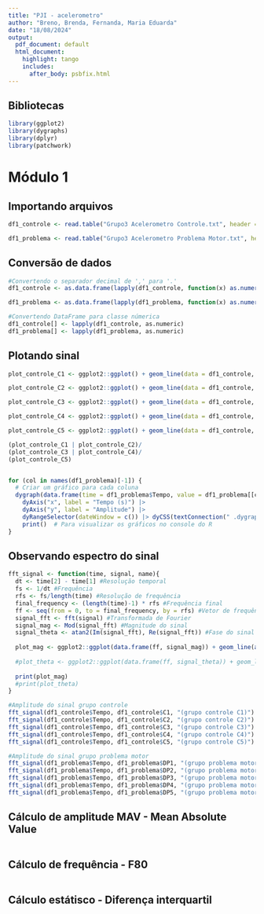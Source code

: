 ```yaml
---
title: "PJI - acelerometro"
author: "Breno, Brenda, Fernanda, Maria Eduarda"
date: "18/08/2024"
output: 
  pdf_document: default
  html_document:
    highlight: tango
    includes:
      after_body: psbfix.html
---
```


## Bibliotecas

```r
library(ggplot2)
library(dygraphs)
library(dplyr)
library(patchwork)
```

# Módulo 1

## Importando arquivos

```r
df1_controle <- read.table("Grupo3 Acelerometro Controle.txt", header = TRUE, sep = "\t")

df1_problema <- read.table("Grupo3 Acelerometro Problema Motor.txt", header = TRUE, sep = "\t")
```

## Conversão de dados

```r
#Convertendo o separador decimal de ',' para '.'
df1_controle <- as.data.frame(lapply(df1_controle, function(x) as.numeric(gsub(",", ".", x))))

df1_problema <- as.data.frame(lapply(df1_problema, function(x) as.numeric(gsub(",", ".", x))))

#Convertendo DataFrame para classe númerica
df1_controle[] <- lapply(df1_controle, as.numeric)
df1_problema[] <- lapply(df1_problema, as.numeric)
```

## Plotando sinal

```r
plot_controle_C1 <- ggplot2::ggplot() + geom_line(data = df1_controle, aes(x = Tempo, y = C1), color = "red") + xlab("Tempo(s)") + ylab("Amplitude") + labs(title = "Indivíduo 1")

plot_controle_C2 <- ggplot2::ggplot() + geom_line(data = df1_controle, aes(x = Tempo, y = C2), color = "salmon") + xlab("Tempo(s)") + ylab("Amplitude") + labs(title = "Indivíduo 2")

plot_controle_C3 <- ggplot2::ggplot() + geom_line(data = df1_controle, aes(x = Tempo, y = C3), color = "green") + xlab("Tempo(s)") + ylab("Amplitude") + labs(title = "Indivíduo 3")

plot_controle_C4 <- ggplot2::ggplot() + geom_line(data = df1_controle, aes(x = Tempo, y = C4), color = "brown") + xlab("Tempo(s)") + ylab("Amplitude") + labs(title = "Indivíduo 4")

plot_controle_C5 <- ggplot2::ggplot() + geom_line(data = df1_controle, aes(x = Tempo, y = C5), color = "blue") + xlab("Tempo(s)") + ylab("Amplitude") + labs(title = "Indivíduo 5")

(plot_controle_C1 | plot_controle_C2)/
(plot_controle_C3 | plot_controle_C4)/
(plot_controle_C5)


for (col in names(df1_problema)[-1]) {
  # Criar um gráfico para cada coluna
  dygraph(data.frame(time = df1_problema$Tempo, value = df1_problema[[col]]), main = paste("Gráfico de", col))|>
    dyAxis("x", label = "Tempo (s)") |>
    dyAxis("y", label = "Amplitude") |>
    dyRangeSelector(dateWindow = c()) |> dyCSS(textConnection(" .dygraph-title{color : black;}")) |>
    print()  # Para visualizar os gráficos no console do R
}

```

## Observando espectro do sinal

```r
fft_signal <- function(time, signal, name){
  dt <- time[2] - time[1] #Resolução temporal
  fs <- 1/dt #Frequência
  rfs <- fs/length(time) #Resolução de frequência
  final_frequency <- (length(time)-1) * rfs #Frequência final
  ff <- seq(from = 0, to = final_frequency, by = rfs) #Vetor de frequência
  signal_fft <- fft(signal) #Transformada de Fourier
  signal_mag <- Mod(signal_fft) #Magnitude do sinal
  signal_theta <- atan2(Im(signal_fft), Re(signal_fft)) #Fase do sinal
  
  plot_mag <- ggplot2::ggplot(data.frame(ff, signal_mag)) + geom_line(aes(x = ff, y = signal_mag), color = "green") + xlab("Frequência (Hz)") + ylab("Magnitude") + labs(title = paste("Espectro de amplitude do sinal", name)) + coord_cartesian(xlim = c(0,final_frequency/2)) 
  
  #plot_theta <- ggplot2::ggplot(data.frame(ff, signal_theta)) + geom_line(aes(x = ff, y = signal_theta), color = "green") + xlab("Frequência (Hz)") + ylab("Fase") + labs(title = paste("Fase do sinal", name)) + coord_cartesian(xlim = c(0,final_frequency/2)) 
  
  print(plot_mag)
  #print(plot_theta)
}

#Amplitude do sinal grupo controle
fft_signal(df1_controle$Tempo, df1_controle$C1, "(grupo controle C1)")
fft_signal(df1_controle$Tempo, df1_controle$C2, "(grupo controle C2)")
fft_signal(df1_controle$Tempo, df1_controle$C3, "(grupo controle C3)")
fft_signal(df1_controle$Tempo, df1_controle$C4, "(grupo controle C4)")
fft_signal(df1_controle$Tempo, df1_controle$C5, "(grupo controle C5)")

#Amplitude do sinal grupo problema motor
fft_signal(df1_problema$Tempo, df1_problema$DP1, "(grupo problema motor DP1)")
fft_signal(df1_problema$Tempo, df1_problema$DP2, "(grupo problema motor DP2)")
fft_signal(df1_problema$Tempo, df1_problema$DP3, "(grupo problema motor DP3)")
fft_signal(df1_problema$Tempo, df1_problema$DP4, "(grupo problema motor DP4)")
fft_signal(df1_problema$Tempo, df1_problema$DP5, "(grupo problema motor DP5)")
```

## Cálculo de amplitude MAV - Mean Absolute Value

```r

```

## Cálculo de frequência - F80

```r
```

## Cálculo estátisco - Diferença interquartil

```r
```
